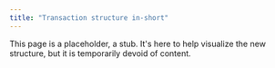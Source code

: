 ```yaml
---
title: "Transaction structure in-short"
---
```


This page is a placeholder, a stub. It's here to help visualize the new structure, but it is temporarily devoid of content.
